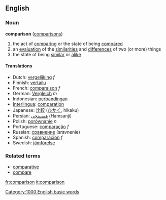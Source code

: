 ==English==
=== Noun ===
{{wikipedia}}
'''comparison''' ([[comparisons]])
# the act of [[comparing]] or the state of being [[compared]]
# an [[evaluation]] of the [[similarities]] and [[difference]]s of two (or more) things
# the state of being [[similar]] or [[alike]]

==== Translations ====
*Dutch: [[vergelijking]] ''f''
*Finnish: [[vertailu]]
*French: [[comparaison]] ''f''
*German: [[Vergleich]] ''m''
*Indonesian: [[banding|perbandingan]]
*[[Interlingua]]: [[comparation]]
*Japanese: [[比較]] ([[ひかく]], hikaku)
*Persian: [[همسنجی]] (Hamsanji)
*Polish: [[porównanie]] ''n''
*Portuguese: [[comparação]] ''f''
*Russian: [[сравнение]] (sravnenie)
*Spanish: [[comparación]] ''f''
*Swedish: [[jämförelse]]

===Related terms===
*[[comparative]]
*[[compare]]

[[Category:1000 English basic words]]

[[fr:comparison]]
[[it:comparison]]
